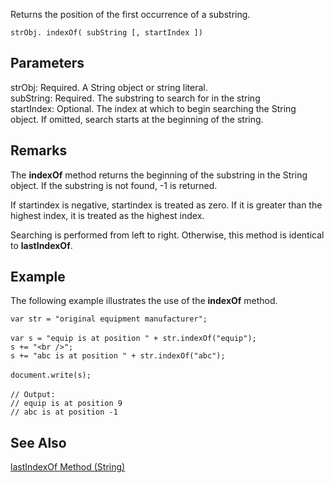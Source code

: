 Returns the position of the first occurrence of a substring.

 strObj. indexOf( subString [, startIndex ])
==Parameters==
; strObj: Required. A String object or string  literal.
; subString: Required. The substring to search for in the string
; startIndex: Optional. The index at which to begin searching the String object. If omitted, search starts at the beginning of the string.

==Remarks==
The '''indexOf''' method returns the beginning of the substring in the String object. If the substring is not found, -1 is returned.

If startindex is negative, startindex is treated as zero. If it is greater than the highest index, it is treated as the highest index.

Searching is performed from left to right. Otherwise, this method is identical to '''lastIndexOf'''.


==Example==
The following example illustrates the use of the '''indexOf''' method.

 var str = "original equipment manufacturer";
 
 var s = "equip is at position " + str.indexOf("equip");
 s += "&lt;br /&gt;";
 s += "abc is at position " + str.indexOf("abc");
 
 document.write(s);
 
 // Output:
 // equip is at position 9
 // abc is at position -1

==See Also==

              
[[javascript/String/lastIndexOf|lastIndexOf Method (String)]]
